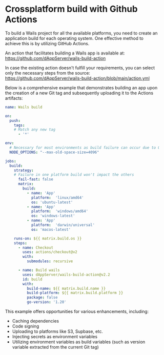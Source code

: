 # Crossplatform build with Github Actions

To build a Wails project for all the available platforms, you need to create an application build for each operating system. One effective method to achieve this is by utilizing GitHub Actions.

An action that facilitates building a Wails app is available at:
https://github.com/dAppServer/wails-build-action

In case the existing action doesn't fulfill your requirements, you can select only the necessary steps from the source:
https://github.com/dAppServer/wails-build-action/blob/main/action.yml

Below is a comprehensive example that demonstrates building an app upon the creation of a new Git tag and subsequently uploading it to the Actions artifacts:

```yaml
name: Wails build

on:
  push:
    tags:
    # Match any new tag
      - '*'

env:
  # Necessary for most environments as build failure can occur due to OOM issues
  NODE_OPTIONS: "--max-old-space-size=4096"

jobs:
  build:
    strategy:
    # Failure in one platform build won't impact the others
      fail-fast: false
      matrix:
        build:
          - name: 'App'
            platform:  'linux/amd64'
            os: 'ubuntu-latest'
          - name: 'App'
            platform:  'windows/amd64'
            os: 'windows-latest'
          - name: 'App'
            platform:  'darwin/universal'
            os: 'macos-latest'

    runs-on: ${{ matrix.build.os }}
    steps:
      - name: Checkout
        uses: actions/checkout@v2
        with:
          submodules: recursive

      - name: Build wails
        uses: dAppServer/wails-build-action@v2.2
        id: build
        with:
          build-name: ${{ matrix.build.name }}
          build-platform: ${{ matrix.build.platform }}
          package: false
          go-version: '1.20'
```

This example offers opportunities for various enhancements, including:

-   Caching dependencies
-   Code signing
-   Uploading to platforms like S3, Supbase, etc.
-   Injecting secrets as environment variables
-   Utilizing environment variables as build variables (such as version variable extracted from the current Git tag)
